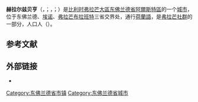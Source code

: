 {{noteTA|G1=比利时地名}}
{{Infobox Belgium municipality
|name             = 赫拉尔兹贝亨
|native_name      = <small>{{native name|nl|Geraardsbergen}}<br>{{native name|fr|Grammont}}<br>{{native name|de|Gerhardsbergen}}</small>
|type             = {{BEL}}[[比利时城市列表|城市]]
|picture          = Geraardsbergen-Grammont(Belg).jpg
|picture-legend   = 
|map              = Geraardbergen East-Flanders Belgium Map.svg
|map-legend       = 赫拉尔兹贝亨在[[东佛兰德省|东佛兰德省]]的位置
|arms             = Geraardsbergen wapen.svg
|flag             = Geraardsbergen vlag.svg
|region           = {{BE-REG-FLE}}
|community        = {{BE-NL}}
|province         = {{BE-PROV-OV}}
|arrondissement   = [[阿爾斯特區|阿爾斯特區]]
|nis              = 41018
|pyramid-date=
|0-19=
|20-64=
|65=
|foreigners=
|foreigners-date  =
|mayor            = Guido De Padt (Open VLD)
|majority         = [[基督教民主和弗拉芒|CD&V]], [[开放弗拉芒自由民主党|Open VLD]] 
|postal-codes     = 9500, 9506
|telephone-area   = 054
|web              = {{URL|www.geraardsbergen.be}}
|coordinates      = {{coord|50|46|N|03|52|E|region:BE|display=inline,title}}
}}
'''赫拉尔兹贝亨'''（{{lang-nl|Geraardsbergen}}，{{IPA-nl|ˈɣeːraːrdzbɛrɣə(n)|-|Nl-Geraardsbergen.ogg}}；{{lang-fr|Grammont}}，{{IPA-fr|ɡʁamɔ̃}}；{{lang-de|Gerhardsbergen}}）是[[比利时|比利时]][[弗拉芒大區|弗拉芒大區]][[东佛兰德省|东佛兰德省]][[阿爾斯特區|阿爾斯特區]]的一个[[比利时城市列表|城市]]，位于东佛兰德、[[埃諾省|埃诺]]、[[弗拉芒布拉班特省|弗拉芒布拉班特]]三省交界处，通行[[荷蘭語|荷蘭語]]，是[[弗拉芒社群|弗拉芒社群]]的一部分，人口{{wikidata|property|normal+|P1082}}人（{{wikidata|qualifier|P1082|P585}}）。

== 参考文献 ==
{{Reflist}}

==外部链接==
* {{Commons category-inline|Geraardsbergen}}

{{东佛兰德省市镇}}
{{Authority control}}
{{DEFAULTSORT:Geraardsbergen}}
[[Category:东佛兰德省市镇|Category:东佛兰德省市镇]]
[[Category:东佛兰德省城市|Category:东佛兰德省城市]]
{{EastFlanders-geo-stub}}